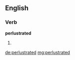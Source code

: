 ==English==

===Verb===
'''perlustrated'''

# {{en-past of|perlustrate}}

[[de:perlustrated]]
[[mg:perlustrated]]